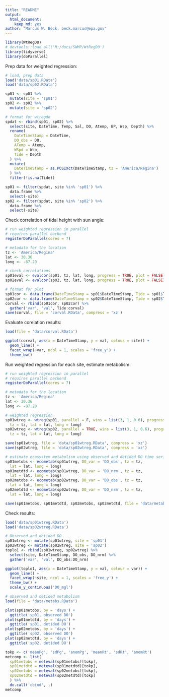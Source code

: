 ```yaml
---
title: "README"
output: 
  html_document:
    keep_md: yes
author: "Marcus W. Beck, beck.marcus@epa.gov"
---
```


```r
library(WtRegDO)
# devtools::load_all('M:/docs/SWMP/WtRegDO')
library(tidyverse)
library(doParallel)
```

Prep data for weighted regression:
```r
# load, prep data
load('data/sp01.RData')
load('data/sp02.RData')

sp01 <- sp01 %>% 
  mutate(site = 'sp01')
sp02 <- sp02 %>% 
  mutate(site = 'sp02')

# format for wtregdo
spdat <- rbind(sp01, sp02) %>% 
  select(site, DateTime, Temp, Sal, DO, Atemp, BP, Wsp, Depth) %>%
  rename(
    DateTimeStamp = DateTime, 
    DO_obs = DO, 
    ATemp = Atemp, 
    WSpd = Wsp,
    Tide = Depth
  ) %>% 
  mutate(
    DateTimeStamp = as.POSIXct(DateTimeStamp, tz = 'America/Regina')
  ) %>% 
  filter(!is.na(Tide))

sp01 <- filter(spdat, site %in% 'sp01') %>% 
  data.frame %>% 
  select(-site)
sp02 <- filter(spdat, site %in% 'sp02') %>% 
  data.frame %>% 
  select(-site)
```

Check correlation of tidal height with sun angle:
```r
# run weighted regression in parallel
# requires parallel backend
registerDoParallel(cores = 7)

# metadata for the location
tz <- 'America/Regina'
lat <- 30.36
long <- -87.20

# check correlations
sp01eval <- evalcor(sp01, tz, lat, long, progress = TRUE, plot = FALSE)
sp02eval <- evalcor(sp02, tz, lat, long, progress = TRUE, plot = FALSE)

# format for plot
sp01cor <- data.frame(DateTimeStamp = sp01$DateTimeStamp, Tide = sp01$Tide, corval = sp01eval, site = 'sp01')
sp02cor <- data.frame(DateTimeStamp = sp02$DateTimeStamp, Tide = sp02$Tide, corval = sp02eval, site = 'sp02')
corval <- rbind(sp01cor, sp02cor) %>%
  gather('var', 'val', Tide:corval)
save(corval, file = 'corval.RData', compress = 'xz')
```

Evaluate corelation results:
```r
load(file = 'data/corval.RData')

ggplot(corval, aes(x = DateTimeStamp, y = val, colour = site)) +
  geom_line() +
  facet_wrap(~var, ncol = 1, scales = 'free_y') +
  theme_bw()
```

Run weighted regression for each site, estimate metabolism:
```r
# run weighted regression in parallel
# requires parallel backend
registerDoParallel(cores = 7)

# metadata for the location
tz <- 'America/Regina'
lat <- 30.36
long <- -87.20

# weighted regression
sp01wtreg <- wtreg(sp01, parallel = F, wins = list(3, 1, 0.6), progress = TRUE,
  tz = tz, lat = lat, long = long)
sp02wtreg <- wtreg(sp02, parallel = TRUE, wins = list(3, 1, 0.6), progress = TRUE,
  tz = tz, lat = lat, long = long)

save(sp01wtreg, file = 'data/sp01wtreg.RData', compress = 'xz')
save(sp02wtreg, file = 'data/sp02wtreg.RData', compress = 'xz')

# estimate ecosystem metabolism using observed and detided DO time series
sp01metobs <- ecometab(sp01wtreg, DO_var = 'DO_obs', tz = tz,
  lat = lat, long = long)
sp01metdtd <- ecometab(sp01wtreg, DO_var = 'DO_nrm', tz = tz,
  lat = lat, long = long)
sp02metobs <- ecometab(sp02wtreg, DO_var = 'DO_obs', tz = tz,
  lat = lat, long = long)
sp02metdtd <- ecometab(sp02wtreg, DO_var = 'DO_nrm', tz = tz,
  lat = lat, long = long)

save(sp01metobs, sp01metdtd, sp02metobs, sp02metdtd, file = 'data/metabs.RData', compress = 'xz')
```

Check results:
```r

load('data/sp01wtreg.RData')
load('data/sp02wtreg.RData')

# Observed and detided DO
sp01wtreg <- mutate(sp01wtreg, site = 'sp01')
sp02wtreg <- mutate(sp02wtreg, site = 'sp02')
toplo1 <- rbind(sp01wtreg, sp02wtreg) %>% 
  select(site, DateTimeStamp, DO_obs, DO_nrm) %>% 
  gather('var', 'val', DO_obs:DO_nrm)

ggplot(toplo1, aes(x = DateTimeStamp, y = val, colour = var)) +
  geom_line() +
  facet_wrap(~site, ncol = 1, scales = 'free_y') +
  theme_bw() +
  scale_y_continuous('DO_mgl')

# observed and detided metabolism
load(file = 'data/metabs.RData')

plot(sp01metobs, by = 'days') + 
  ggtitle('sp01, observed DO')
plot(sp01metdtd, by = 'days') + 
  ggtitle('sp01, detided DO')
plot(sp02metobs, by = 'days') + 
  ggtitle('sp02, observed DO')
plot(sp02metdtd, by = 'days') + 
  ggtitle('sp02, detided DO')

tokp <- c('meanPg', 'sdPg', 'anomPg', 'meanRt', 'sdRt', 'anomRt')
metcomp <- list(
  sp01metobs = meteval(sp01metobs)[tokp],
  sp01metdtd = meteval(sp01metdtd)[tokp],
  sp02metobs = meteval(sp02metobs)[tokp],
  sp02metdtd = meteval(sp02metdtd)[tokp]
  ) %>% 
  do.call('cbind', .)
metcomp

```
